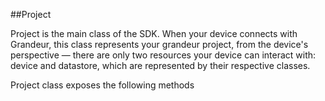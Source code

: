 ##Project

Project is the main class of the SDK. When your device connects with Grandeur, this class represents your grandeur project, from the device's perspective — there are only two resources your device can interact with: device and datastore, which are represented by their respective classes.

Project class exposes the following methods